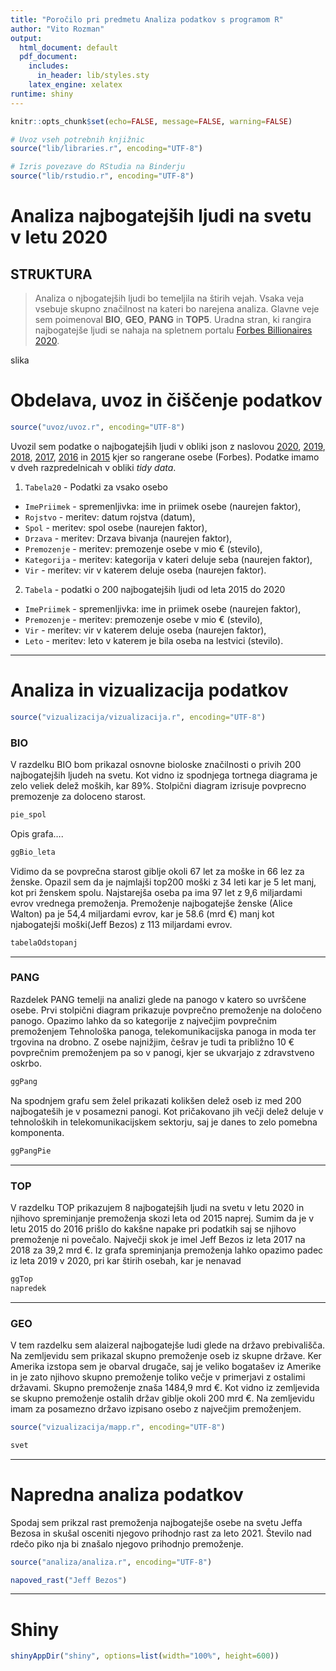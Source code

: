 ```yaml
---
title: "Poročilo pri predmetu Analiza podatkov s programom R"
author: "Vito Rozman"
output:
  html_document: default
  pdf_document:
    includes:
      in_header: lib/styles.sty
    latex_engine: xelatex
runtime: shiny
---
```


```r
knitr::opts_chunk$set(echo=FALSE, message=FALSE, warning=FALSE)

# Uvoz vseh potrebnih knjižnic
source("lib/libraries.r", encoding="UTF-8")
```

```r
# Izris povezave do RStudia na Binderju
source("lib/rstudio.r", encoding="UTF-8")
```

# **Analiza najbogatejših ljudi na svetu v letu 2020**

## **STRUKTURA**
>Analiza o njbogatejših ljudi bo temeljila na štirih vejah. Vsaka veja vsebuje skupno značilnost na kateri bo narejena analiza. Glavne veje sem poimenoval **BIO**, **GEO**, **PANG** in **TOP5**. Uradna stran, ki rangira najbogatejše ljudi se nahaja na spletnem portalu [Forbes Billionaires 2020](https://www.forbes.com/billionaires/).


slika

# Obdelava, uvoz in čiščenje podatkov

```r
source("uvoz/uvoz.r", encoding="UTF-8")
```

Uvozil sem podatke o najbogatejših ljudi v obliki json z naslovou [2020](https://www.forbes.com/forbesapi/person/billionaires/2020/position/true.json), [2019](https://www.forbes.com/forbesapi/person/billionaires/2019/position/true.json), [2018](https://www.forbes.com/forbesapi/person/billionaires/2018/position/true.json), [2017](https://www.forbes.com/forbesapi/person/billionaires/2017/position/true.json), [2016](https://www.forbes.com/forbesapi/person/billionaires/2016/position/true.json) in  [2015](https://www.forbes.com/forbesapi/person/billionaires/2015/position/true.json) kjer so rangerane osebe (Forbes).
Podatke imamo v dveh razpredelnicah v obliki *tidy data*.

1. `Tabela20` - Podatki za vsako osebo
  - `ImePriimek` - spremenljivka: ime in priimek osebe (naurejen faktor),
  - `Rojstvo` - meritev: datum rojstva (datum),
  - `Spol` - meritev: spol osebe (naurejen faktor),
  - `Drzava` - meritev: Drzava bivanja (naurejen faktor),
  - `Premozenje` - meritev: premozenje osebe v mio € (stevilo),
  - `Kategorija` - meritev: kategorija v kateri deluje seba (naurejen faktor),
  - `Vir` - meritev: vir v katerem deluje oseba (naurejen faktor).

2. `Tabela` - podatki o 200 najbogatejših ljudi od leta 2015 do 2020
  - `ImePriimek` - spremenljivka: ime in priimek osebe (naurejen faktor),
  - `Premozenje` - meritev: premozenje osebe v mio € (stevilo),
  - `Vir` - meritev: vir v katerem deluje oseba (naurejen faktor),
  - `Leto` - meritev: leto v katerem je bila oseba na lestvici (stevilo).


***

# Analiza in vizualizacija podatkov

```r
source("vizualizacija/vizualizacija.r", encoding="UTF-8")
```

### **BIO**

V razdelku BIO bom prikazal osnovne bioloske značilnosti o privih 200 najbogatejših ljudeh na svetu. Kot vidno iz spodnjega tortnega diagrama je zelo veliek delež moških, kar 89%. 
Stolpični diagram izrisuje povprecno premozenje za doloceno starost. 

```r
pie_spol
```
Opis grafa....
```r
ggBio_leta
```

Vidimo da se povprečna starost giblje okoli 67 let za moške in 66 lez za ženske. Opazil sem da je najmlajši top200 moški z 34 leti kar je 5 let manj, kot pri ženskem spolu. Najstarejša oseba pa ima 97 let z 9,6 miljardami evrov vrednega premoženja. Premoženje najbogatejše ženske (Alice Walton) pa je 54,4 miljardami evrov, kar je 58.6 (mrd €) manj kot njabogatejši moški(Jeff Bezos) z 113 miljardami evrov.

```r
tabelaOdstopanj
```


***

### **PANG**

Razdelek PANG temelji na analizi glede na panogo v katero so uvrščene osebe. Prvi stolpični diagram prikazuje povprečno premoženje na določeno panogo. Opazimo lahko da so kategorije z največjim povprečnim premoženjem Tehnološka panoga, telekomunikacijska panoga in moda ter trgovina na drobno. Z osebe najnižjim, češrav je tudi ta približno 10 € povprečnim premoženjem pa so v panogi, kjer se ukvarjajo z zdravstveno oskrbo.


```r
ggPang
```

Na spodnjem grafu sem želel prikazati kolikšen delež oseb iz med 200 najbogateših je v posamezni panogi. Kot pričakovano jih  večji delež deluje v tehnoloških in telekomunikacijskem sektorju, saj je danes to zelo pomebna komponenta.

```r
ggPangPie
```


***

### **TOP**

V razdelku TOP prikazujem 8 najbogatejših ljudi na svetu v letu 2020 in njihovo spreminjanje premoženja skozi leta od 2015 naprej. Sumim da je v letu 2015 do 2016 prišlo do kakšne napake pri podatkih saj se njihovo premoženje ni povečalo. Največji skok je imel Jeff Bezos iz leta 2017 na 2018 za 39,2 mrd €. Iz grafa spreminjanja premoženja lahko opazimo padec iz leta 2019 v 2020, pri kar štirih osebah, kar je nenavad

```r
ggTop
napredek
```

***

### **GEO**

V tem razdelku sem alaizeral najbogatejše ludi glede na državo prebivališča. Na zemljevidu sem prikazal skupno premoženje oseb iz skupne države. Ker Amerika izstopa sem je obarval drugače, saj je veliko bogatašev iz Amerike in je zato njihovo skupno premoženje toliko večje v primerjavi z ostalimi državami. Skupno premoženje znaša 1484,9 mrd €. Kot vidno iz zemljevida se skupno premoženje ostalih držav giblje okoli 200 mrd €.
Na zemljevidu imam za posamezno državo izpisano osebo z največjim premoženjem.

```r
source("vizualizacija/mapp.r", encoding="UTF-8")
```

```r
svet
```


***

# Napredna analiza podatkov

Spodaj sem prikzal rast premoženja najbogatejše osebe na svetu Jeffa Bezosa in skušal osceniti njegovo prihodnjo rast za leto 2021. Število nad rdečo piko nja bi znašalo njegovo prihodnjo premoženje.

```r
source("analiza/analiza.r", encoding="UTF-8")
```


```r
napoved_rast("Jeff Bezos")
```


***

# Shiny

```r
shinyAppDir("shiny", options=list(width="100%", height=600))
```
